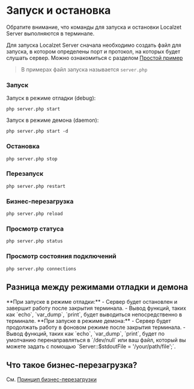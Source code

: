 # Запуск и остановка

Обратите внимание, что команды для запуска и остановки Localzet Server выполняются в терминале.

Для запуска Localzet Server сначала необходимо создать файл для запуска, в котором определены порт и протокол, на которых будет слушать сервер.
Можно ознакомиться с разделом [Простой пример](/example)

> В примерах файл запуска называется `server.php`

### Запуск

Запуск в режиме отладки (debug):

```php server.php start```

Запуск в режиме демона (daemon):

```php server.php start -d```

### Остановка
```php server.php stop```

### Перезапуск
```php server.php restart```

### Бизнес-перезагрузка
```php server.php reload```

### Просмотр статуса
```php server.php status```

### Просмотр состояния подключений
```php server.php connections```

## Разница между режимами отладки и демона

<Row>
    <Col>
        **При запуске в режиме отладки:**
        - Сервер будет остановлен и завершит работу после закрытия терминала.
        - Вывод функций, таких как `echo`, `var_dump`, `print`, будет выводиться непосредственно в терминале.
    </Col>
    <Col>
        **При запуске в режиме демона:**
        - Сервер будет продолжать работу в фоновом режиме после закрытия терминала.
        - Вывод функций, таких как `echo`, `var_dump`, `print`, будет по умолчанию перенаправляться в `/dev/null` или
        ваш файл, который вы можете задать с помощью `Server::$stdoutFile = '/your/path/file';`.
    </Col>
</Row>


## Что такое бизнес-перезагрузка?

См. [Принцип бизнес-перезагрузки](/faq/reload-principle)
